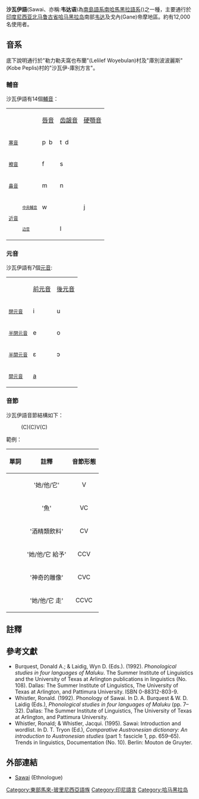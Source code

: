 {{Infobox language
|name=沙瓦伊語
|nativename=(維達語)
|familycolor=南島語系
|states=[[印度尼西亚|印度尼西亚]]
|region=[[北马鲁古省|北马鲁古省]]
|speakers=12,000人(2000年)<ref>Sawai[http://www.ethnologue.com/language/szw] at [[民族語|Ethnologue]] (17th ed., 2013)</ref>
|date=2000年
|ref=e17
|fam1=[[南岛语系|南岛语系]]
|fam2=[[马来－波利尼西亚语族|马来－波利尼西亚语族]]
|fam3=[[核心马来-波利尼西亚语群|核心马来-波利尼西亚语群]]
|fam4=[[哈馬黑拉海洋語族|哈馬黑拉海洋語族]]
|fam5=[[南哈馬黑拉語族|南哈馬黑拉語族]]
|fam6=[[南哈馬黑拉語族|布力語族]]
|dia1=維達(Weda)
|dia2=沙瓦伊(Sawai)
|dia3=庫別(Kobe)
|dia4=法雅-馬法(Faya-Mafa)
|dia5=美沙-多特(Messa-Dote)
|iso3=szw
|notice=IPA
}}

'''沙瓦伊語'''(Sawai、亦稱:'''韦达语'''<Weda>)為[[南島語系|南島語系]][[南哈馬黑拉語系|南哈馬黑拉語系]]({{link-en|South Halmahera language|South Halmahera languages}})之一種，主要通行於[[印度尼西亚|印度尼西亚]][[北马鲁古省|北马鲁古省]][[哈马黑拉岛|哈马黑拉岛]]南部[[韦达_(印尼)|韦达]]及戈內(Gane)帝摩地區。約有12,000名使用者。

==音系==
底下說明通行於"勒力勒夫窩也布蘭"(Lelilef Woyebulan)村及"庫別波波麗斯"(Kobe Peplis)村的"沙瓦伊-庫別方言"。

===輔音===
沙瓦伊語有14個[[輔音|輔音]]：

{| class="wikitable IPA"
|- style="font-size: 80%;"
| colspan="2" |  
! [[唇音|唇音]]
! [[齿龈音|齿龈音]]
! [[硬顎音|硬顎音]]
! [[软腭音|软腭音]]
|-
! style="font-size: 80%; text-align: left;" colspan="2" | [[塞音|塞音]]
| p  b
| t  d
|   
| k  ɡ
|-
! style="font-size: 80%; text-align: left;" colspan="2" | [[擦音|擦音]]
| f
| s
|  
|  
|-
! style="font-size: 80%; text-align: left;" colspan="2" | [[鼻音_(辅音)|鼻音]]
| m
| n
|   
| ŋ
|-
! style="font-size: 80%; text-align: left;" rowspan="2" | [[近音|近音]]
| style="font-size: x-small; text-align: left;" | [[中央輔音|中央輔音]]
| w
|  
| j
|  
|-
| style="font-size: x-small; text-align: left;" | [[边音|边音]]
|  
| l
|  
|  
|}

===元音===
沙瓦伊語有7個[[元音|元音]]:

{| class="wikitable IPA"
|- style="font-size: 80%;"
|  
! [[前元音|前元音]]
! [[後元音|後元音]]
|-
! style="font-size: 80%; text-align: left;" | [[閉元音|閉元音]]
| i 
| u 
|-
! style="font-size: 80%; text-align: left;" | [[半閉元音|半閉元音]]
| e 
| o 
|-
! style="font-size: 80%; text-align: left;" | [[半開元音|半開元音]]
| ɛ 
| ɔ
|-
! style="font-size: 80%; text-align: left;" | [[開元音|開元音]]
| colspan="2" | [[開前不圓唇元音|a]]
|}

===音節===
沙瓦伊語音節結構如下：

: (C)(C)V(C)

範例：

{| class="wikitable"
! align="center" |單詞
! align="center" |註釋
! align="center" |音節形態
|-
| {{IPA|/i/}}
| '她/他/它' 
| V
|-
| {{IPA|/in/}}
| '魚'
| VC
|-
| {{IPA|/wo/}}
| '酒精類飲料'
| CV
|-
| {{IPA|/npo/}}
| '她/他/它 給予'
| CCV
|-
| {{IPA|/kot/}}
| '神奇的雕像'
| CVC
|-
| {{IPA|/nfan/}}
| '她/他/它 走'
| CCVC
|}

==註釋==
{{Reflist}}

==參考文獻==
{{refbegin}}
* Burquest, Donald A.; & Laidig, Wyn D. (Eds.). (1992). ''Phonological studies in four languages of Maluku''. The Summer Institute of Linguistics and the University of Texas at Arlington publications in linguistics (No. 108). Dallas: The Summer Institute of Linguistics, The University of Texas at Arlington, and Pattimura University. ISBN 0-88312-803-9.
* Whistler, Ronald. (1992). Phonology of Sawai. In D. A. Burquest & W. D. Laidig (Eds.), ''Phonological studies in four languages of Maluku'' (pp. 7–32). Dallas: The Summer Institute of Linguistics, The University of Texas at Arlington, and Pattimura University.
* Whistler, Ronald; & Whistler, Jacqui. (1995). Sawai: Introduction and wordlist. In D. T. Tryon (Ed.), ''Comparative Austronesian dictionary: An introduction to Austronesian studies'' (part 1: fascicle 1, pp. 659–65). Trends in linguistics, Documentation (No. 10). Berlin: Mouton de Gruyter.
{{refend}}

==外部連結==
* [http://www.ethnologue.com/show_language.asp?code=szw Sawai] {{Wayback|url=http://www.ethnologue.com/show_language.asp?code=szw |date=20120716182841 }} (Ethnologue)

[[Category:東部馬來-玻里尼西亞語族|Category:東部馬來-玻里尼西亞語族]]
[[Category:印尼語言|Category:印尼語言]]
[[Category:哈马黑拉岛|Category:哈马黑拉岛]]